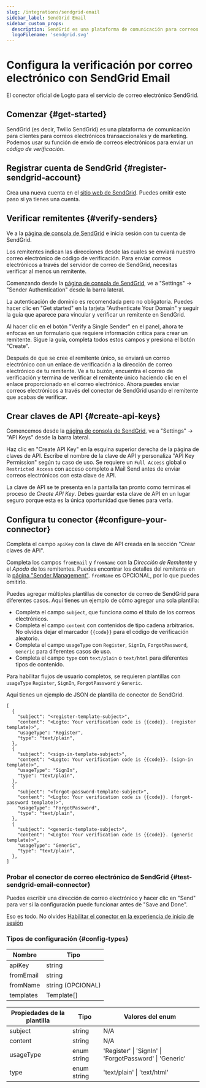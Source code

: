 ```yaml
---
slug: /integrations/sendgrid-email
sidebar_label: SendGrid Email
sidebar_custom_props:
  description: SendGrid es una plataforma de comunicación para correos electrónicos transaccionales y de marketing.
  logoFilename: 'sendgrid.svg'
---
```



# Configura la verificación por correo electrónico con SendGrid Email

El conector oficial de Logto para el servicio de correo electrónico SendGrid.

<GuideTip />

## Comenzar \{#get-started}

SendGrid (es decir, Twilio SendGrid) es una plataforma de comunicación para clientes para correos electrónicos transaccionales y de marketing. Podemos usar su función de envío de correos electrónicos para enviar un _código de verificación_.

## Registrar cuenta de SendGrid \{#register-sendgrid-account}

Crea una nueva cuenta en el [sitio web de SendGrid](https://app.sendgrid.com/). Puedes omitir este paso si ya tienes una cuenta.

## Verificar remitentes \{#verify-senders}

Ve a la [página de consola de SendGrid](https://app.sendgrid.com/) e inicia sesión con tu cuenta de SendGrid.

Los remitentes indican las direcciones desde las cuales se enviará nuestro correo electrónico de código de verificación. Para enviar correos electrónicos a través del servidor de correo de SendGrid, necesitas verificar al menos un remitente.

Comenzando desde la [página de consola de SendGrid](https://app.sendgrid.com/), ve a "Settings" -> "Sender Authentication" desde la barra lateral.

La autenticación de dominio es recomendada pero no obligatoria. Puedes hacer clic en "Get started" en la tarjeta "Authenticate Your Domain" y seguir la guía que aparece para vincular y verificar un remitente en SendGrid.

Al hacer clic en el botón "Verify a Single Sender" en el panel, ahora te enfocas en un formulario que requiere información crítica para crear un remitente. Sigue la guía, completa todos estos campos y presiona el botón "Create".

Después de que se cree el remitente único, se enviará un correo electrónico con un enlace de verificación a la dirección de correo electrónico de tu remitente. Ve a tu buzón, encuentra el correo de verificación y termina de verificar el remitente único haciendo clic en el enlace proporcionado en el correo electrónico. Ahora puedes enviar correos electrónicos a través del conector de SendGrid usando el remitente que acabas de verificar.

## Crear claves de API \{#create-api-keys}

Comencemos desde la [página de consola de SendGrid](https://app.sendgrid.com/), ve a "Settings" -> "API Keys" desde la barra lateral.

Haz clic en "Create API Key" en la esquina superior derecha de la página de claves de API. Escribe el nombre de la clave de API y personaliza "API Key Permission" según tu caso de uso. Se requiere un `Full Access` global o `Restricted Access` con acceso completo a Mail Send antes de enviar correos electrónicos con esta clave de API.

La clave de API se te presenta en la pantalla tan pronto como terminas el proceso de _Create API Key_. Debes guardar esta clave de API en un lugar seguro porque esta es la única oportunidad que tienes para verla.

## Configura tu conector \{#configure-your-connector}

Completa el campo `apiKey` con la clave de API creada en la sección "Crear claves de API".

Completa los campos `fromEmail` y `fromName` con la _Dirección de Remitente_ y el _Apodo_ de los remitentes. Puedes encontrar los detalles del remitente en la [página "Sender Management"](https://mc.sendgrid.com/senders). `fromName` es OPCIONAL, por lo que puedes omitirlo.

Puedes agregar múltiples plantillas de conector de correo de SendGrid para diferentes casos. Aquí tienes un ejemplo de cómo agregar una sola plantilla:

- Completa el campo `subject`, que funciona como el título de los correos electrónicos.
- Completa el campo `content` con contenidos de tipo cadena arbitrarios. No olvides dejar el marcador `{{code}}` para el código de verificación aleatorio.
- Completa el campo `usageType` con `Register`, `SignIn`, `ForgotPassword`, `Generic` para diferentes casos de uso.
- Completa el campo `type` con `text/plain` o `text/html` para diferentes tipos de contenido.

Para habilitar flujos de usuario completos, se requieren plantillas con `usageType` `Register`, `SignIn`, `ForgotPassword` y `Generic`.

Aquí tienes un ejemplo de JSON de plantilla de conector de SendGrid.

```jsonc
[
  {
    "subject": "<register-template-subject>",
    "content": "<Logto: Your verification code is {{code}}. (register template)>",
    "usageType": "Register",
    "type": "text/plain",
  },
  {
    "subject": "<sign-in-template-subject>",
    "content": "<Logto: Your verification code is {{code}}. (sign-in template)>",
    "usageType": "SignIn",
    "type": "text/plain",
  },
  {
    "subject": "<forgot-password-template-subject>",
    "content": "<Logto: Your verification code is {{code}}. (forgot-password template)>",
    "usageType": "ForgotPassword",
    "type": "text/plain",
  },
  {
    "subject": "<generic-template-subject>",
    "content": "<Logto: Your verification code is {{code}}. (generic template)>",
    "usageType": "Generic",
    "type": "text/plain",
  },
]
```

### Probar el conector de correo electrónico de SendGrid \{#test-sendgrid-email-connector}

Puedes escribir una dirección de correo electrónico y hacer clic en "Send" para ver si la configuración puede funcionar antes de "Save and Done".

Eso es todo. No olvides [Habilitar el conector en la experiencia de inicio de sesión](/connectors/email-connectors/#enable-email-sign-up-or-sign-in/)

### Tipos de configuración \{#config-types}

| Nombre    | Tipo              |
| --------- | ----------------- |
| apiKey    | string            |
| fromEmail | string            |
| fromName  | string (OPCIONAL) |
| templates | Template[]        |

| Propiedades de la plantilla | Tipo        | Valores del enum                                        |
| --------------------------- | ----------- | ------------------------------------------------------- |
| subject                     | string      | N/A                                                     |
| content                     | string      | N/A                                                     |
| usageType                   | enum string | 'Register' \| 'SignIn' \| 'ForgotPassword' \| 'Generic' |
| type                        | enum string | 'text/plain' \| 'text/html'                             |
